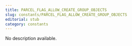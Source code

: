 ```yaml
---
title: PARCEL_FLAG_ALLOW_CREATE_GROUP_OBJECTS
slug: constants/PARCEL_FLAG_ALLOW_CREATE_GROUP_OBJECTS
editorial: stub
category: constants
---
```


<LSLConstant
	name="PARCEL_FLAG_ALLOW_CREATE_GROUP_OBJECTS"
	type="integer"
	value="0x4000000"
/>

No description available.
